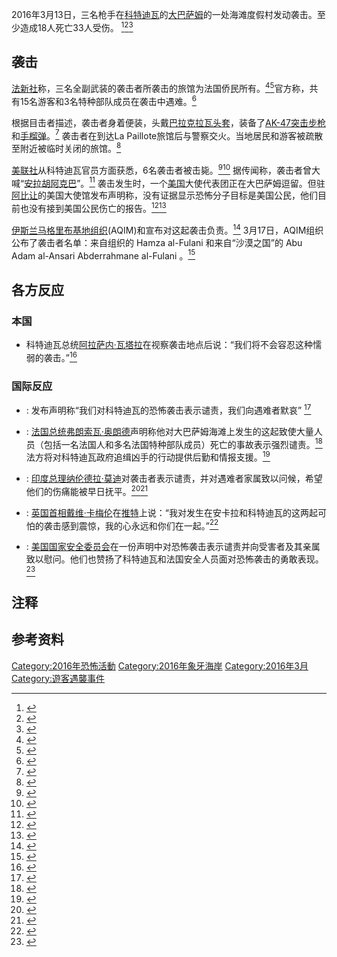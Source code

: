 {{Infobox civilian attack
| title       = 2016年大巴萨姆枪击事件
| partof      = 
| alt         = 
| image       = Grand-Bassam-Plage.jpg
| caption     = 遇袭海滩的照片（摄于2008年）
| map         =
| map_size
| map_alt     =
| map_caption =
| location    = [[科特迪瓦|科特迪瓦]][[大巴萨姆|大巴萨姆]]
| target      =
| coordinates = 
| date        = 2016年3月13日
| time        = 
| timezone    = 
| type        = 无差别袭击
| fatalities  = 15名平民<ref name="telegraph"/><br />3名特种部队<br/>3名袭击者
| injuries    = 33
| perp        = 
| perpetrators= [[伊斯兰马格里布基地组织|伊斯兰马格里布基地组织]]<br>Al-Mourabitoun
| susperps    = 
| weapons     = [[突击步枪|突击步枪]] <br/> [[手榴弹|手榴弹]]
| numparts    = 6
| dfens       = 
| motive      =
}}2016年3月13日，三名枪手在[[科特迪瓦|科特迪瓦]]的[[大巴薩姆|大巴萨姆]]的一处海滩度假村发动袭击。至少造成18人死亡33人受伤。
<ref>{{Cite web|url=http://www.reuters.com/article/us-ivorycoast-attack-toll-idUSKCN0WG1ME|title=Death toll in Ivory Coast militant attack rises to 18: government|author=Reuters Editorial|date=14 March 2016|work=Reuters|access-date=2016-03-18|archive-date=2019-04-11|archive-url=https://web.archive.org/web/20190411214733/https://www.reuters.com/article/us-ivorycoast-attack-toll-idUSKCN0WG1ME}}</ref><ref name=":1">{{Cite web|url=http://www.telegraph.co.uk/news/worldnews/africaandindianocean/cotedivoire/12192667/Ivory-Coast-hotel-shooting-Gunmen-open-fire-and-kill-11-in-beach-resort-Grand-Bassam-latest.html|title=Ivory Coast hotel shooting: Gunmen 'kill 15 including four Europeans' in Grand Bassam beach resort|website=Telegraph.co.uk|access-date=13 March 2016|archive-date=2021-05-14|archive-url=https://web.archive.org/web/20210514190106/https://www.telegraph.co.uk/news/worldnews/africaandindianocean/cotedivoire/12192667/Ivory-Coast-hotel-shooting-Gunmen-open-fire-and-kill-11-in-beach-resort-Grand-Bassam-latest.html}}</ref><ref name=":0">{{Cite web|url=http://news.sky.com/story/1659100/ivory-coast-hotel-shooting-12-dead-reports|title=Ivory Coast Hotel Shooting: 12 Dead – Reports|accessdate=13 March 2016|date=13 March 2016|publisher=Sky News|archive-date=2016-03-13|archive-url=https://web.archive.org/web/20160313180128/http://news.sky.com/story/1659100/ivory-coast-hotel-shooting-12-dead-reports}}</ref>

== 袭击 ==
[[法新社|法新社]]称，三名全副武装的袭击者所袭击的旅馆为法国侨民所有。<ref>{{Cite web|url=http://www.theguardian.com/world/2016/mar/13/gunmen-open-fire-in-ivory-coast-tourist-resort|title=Gunmen open fire in Ivory Coast tourist resort|accessdate=13 March 2016|date=13 March 2016|work=The Guardian|archive-date=2020-12-15|archive-url=https://web.archive.org/web/20201215095104/https://www.theguardian.com/world/2016/mar/13/gunmen-open-fire-in-ivory-coast-tourist-resort}}</ref><ref>{{Cite web|url=http://www.bbc.com/news/world-africa-35798502|title=Ivory Coast: Shooting at Grand Bassam beach resort|accessdate=13 March 2016|date=13 March 2016|publisher=BBC News|archive-date=2021-01-22|archive-url=https://web.archive.org/web/20210122232556/https://www.bbc.com/news/world-africa-35798502}}</ref><span class="mw-ref" id="cxcite_ref-7" rel="dc:references" contenteditable="false" data-sourceid="cite_ref-7"></span>官方称，共有15名游客和3名特种部队成员在袭击中遇难。<ref>{{Cite web|url=http://www.cnn.com/2016/03/14/africa/ivory-coast-attack/index.html|title=18 killed in attack on Ivory Coast hotels|website=CNN|access-date=2016-03-14|archive-date=2019-04-14|archive-url=https://web.archive.org/web/20190414213344/https://www.cnn.com/2016/03/14/africa/ivory-coast-attack/index.html}}</ref>

根据目击者描述，袭击者身着便装，头戴[[巴拉克拉瓦头套|巴拉克拉瓦头套]]，装备了[[AK-47突击步枪|AK-47突击步枪]]和[[手榴弹|手榴弹]]。<ref name=":1">{{Cite web|url=http://www.telegraph.co.uk/news/worldnews/africaandindianocean/cotedivoire/12192667/Ivory-Coast-hotel-shooting-Gunmen-open-fire-and-kill-11-in-beach-resort-Grand-Bassam-latest.html|title=Ivory Coast hotel shooting: Gunmen 'kill 15 including four Europeans' in Grand Bassam beach resort|website=Telegraph.co.uk|access-date=13 March 2016}}</ref> 袭击者在到达La Paillote旅馆后与警察交火。当地居民和游客被疏散至附近被临时关闭的旅馆。<ref name=":2">{{Cite web|url=https://news.vice.com/article/gunmen-killed-12-people-at-a-resort-in-ivory-coast-officials-say|title=Gunmen Killed 14 People at a Beach Resort in Ivory Coast on Sunday|language=en-US|website=VICE News|access-date=13 March 2016|archive-date=2016-03-14|archive-url=https://web.archive.org/web/20160314085354/https://news.vice.com/article/gunmen-killed-12-people-at-a-resort-in-ivory-coast-officials-say}}</ref>

[[美联社|美联社]]从科特迪瓦官员方面获悉，6名袭击者被击毙。<ref>{{Cite web|url=http://abcnews.go.com/International/wireStory/latest-ivory-coast-beach-attackers-neutralized-37616977|title=The Latest: Ivory Coast Says 6 Beach Attackers 'Neutralized'|last=News|first=ABC|website=ABC News|access-date=13 March 2016|archive-date=2016-03-14|archive-url=https://web.archive.org/web/20160314035058/http://abcnews.go.com/International/wireStory/latest-ivory-coast-beach-attackers-neutralized-37616977}}</ref><ref>{{Cite web|url=http://www.usnews.com/news/world/articles/2016-03-13/the-latest-ivory-coast-says-6-beach-attackers-neutralized|title=Ivory Coast's government says that security forces have neutralized six armed men who staged attacks on three hotels in the historic town of Grand-Bassam|date=13 March 2016|website=US News & World Report|access-date=13 March 2016|archive-date=2019-04-14|archive-url=https://web.archive.org/web/20190414213212/https://www.usnews.com/news/world/articles/2016-03-13/the-latest-ivory-coast-says-6-beach-attackers-neutralized}}</ref> 据传闻称，袭击者曾大喊“[[安拉胡阿克巴|安拉胡阿克巴]]”。<ref name="telegraph">{{Cite web|url=http://www.telegraph.co.uk/news/worldnews/africaandindianocean/cotedivoire/12192667/Ivory-Coast-hotel-shooting-Gunmen-open-fire-and-kill-11-in-beach-resort-Grand-Bassam-latest.html|title=Ivory Coast hotel shooting: Gunmen 'kill 12 including four Europeans' in Grand Bassam beach resort|accessdate=13 March 2016|website=Telegraph.co.uk|archive-date=2021-05-14|archive-url=https://web.archive.org/web/20210514190106/https://www.telegraph.co.uk/news/worldnews/africaandindianocean/cotedivoire/12192667/Ivory-Coast-hotel-shooting-Gunmen-open-fire-and-kill-11-in-beach-resort-Grand-Bassam-latest.html}}</ref> 袭击发生时，一个[[美国|美国]]大使代表团正在大巴萨姆逗留。但驻[[阿比让|阿比让]]的美国大使馆发布声明称，没有证据显示恐怖分子目标是美国公民，他们目前也没有接到美国公民伤亡的报告。<ref>{{Cite web|url=http://www.independent.co.uk/news/world/africa/ivory-coast-shooting-six-people-reportedly-dead-in-gun-attack-on-beach-resort-a6928756.html|title=12 people reportedly dead in gun attack on Ivory Coast beach resort popular with Western tourists|language=en-GB|website=The Independent|access-date=13 March 2016|archive-date=2020-04-18|archive-url=https://web.archive.org/web/20200418175452/https://www.independent.co.uk/news/world/africa/ivory-coast-shooting-six-people-reportedly-dead-in-gun-attack-on-beach-resort-a6928756.html}}</ref><ref>{{Cite web|url=https://twitter.com/USEmbAbidjan/status/709047803054592000|title=U.S. Embassy Abidjan on Twitter|website=Twitter|access-date=13 March 2016|archive-date=2017-06-04|archive-url=https://web.archive.org/web/20170604174929/https://twitter.com/USEmbAbidjan/status/709047803054592000}}</ref>

[[伊斯兰马格里布基地组织|伊斯兰马格里布基地组织]](AQIM)和{{link-en|Al-Mourabitoun|Al-Mourabitoun (militant group)}}宣布对这起袭击负责。<ref name="Bloomberg">{{Cite news|url=http://www.bloomberg.com/news/articles/2016-03-13/ivory-coast-beach-hotel-attack-said-to-leave-two-dead|title=Al-Qaeda Claims Ivory Coast Attack With At Least 16 Killed|date=13 March 2016|work=Bloomberg Business|accessdate=13 March 2016|last1=Mieu|first1=Baudelaire|archive-date=2021-03-09|archive-url=https://web.archive.org/web/20210309152344/http://www.bloomberg.com/news/articles/2016-03-13/ivory-coast-beach-hotel-attack-said-to-leave-two-dead}}</ref> 3月17日，AQIM组织公布了袭击者名单：来自{{link-en|Al-Mourabitoun|Al-Mourabitoun (militant group)}}组织的 Hamza al-Fulani 和来自“沙漠之国”的 Abu Adam al-Ansari Abderrahmane al-Fulani 。<ref name="StarAfrica">{{Cite news|url=http://en.starafrica.com/news/aqim-releases-grand-bassam-attackers-photos.html|title=AQIM releases Grand-Bassam attackers’ photos|date=17 March 2016|work=StarAfrica|accessdate=17 March 2016|archive-date=2016-03-22|archive-url=https://web.archive.org/web/20160322070059/http://en.starafrica.com/news/aqim-releases-grand-bassam-attackers-photos.html}}</ref>

== 各方反应 ==

=== 本国 ===
* 科特迪瓦总统[[阿拉萨内·瓦塔拉|阿拉萨内·瓦塔拉]]在视察袭击地点后说：“我们将不会容忍这种懦弱的袭击。”<ref>{{Cite web|url=http://www.bbc.co.uk/news/world-africa-35804395|title=Ivory Coast steps up security following jihadist attack|website=BBC News|access-date=2016-03-14|archive-date=2020-11-08|archive-url=https://web.archive.org/web/20201108094805/https://www.bbc.co.uk/news/world-africa-35804395}}</ref>
===国际反应===
* {{Flag|Canada}}: {{Internal link helper/en|加拿大全球事务部|Global Affairs Canada}}发布声明称“我们对科特迪瓦的恐怖袭击表示谴责，我们向遇难者默哀” <ref>{{Cite web|url=https://twitter.com/CanadaFP/status/709126917845295106|title=Foreign Policy CAN on Twitter|website=Twitter|access-date=2016-03-15|archive-date=2017-06-09|archive-url=https://web.archive.org/web/20170609015149/https://twitter.com/CanadaFP/status/709126917845295106|dead-url=no}}</ref>

*{{flag|France}}: [[法国总统|法国总统]][[弗朗索瓦·奥朗德|弗朗索瓦·奥朗德]]声明称他对大巴萨姆海滩上发生的这起致使大量人员（包括一名法国人和多名法国特种部队成员）死亡的事故表示强烈谴责。<ref>{{Cite web|url=http://news.yahoo.com/frances-hollande-denounces-cowardly-ivory-coast-attack-185625536.html|title=France's Hollande denounces 'cowardly' Ivory Coast attack|website=Yahoo News|access-date=13 March 2016|archive-date=2016-03-16|archive-url=https://web.archive.org/web/20160316010914/http://news.yahoo.com/frances-hollande-denounces-cowardly-ivory-coast-attack-185625536.html|dead-url=no}}</ref> 法方将对科特迪瓦政府追缉凶手的行动提供后勤和情报支援。<ref>{{Cite web|url=http://www.leparisien.fr/international/cote-d-ivoire-hollande-denonce-un-lache-attentat-au-moins-un-francais-tue-13-03-2016-5623275.php#xtref=https%253A%252F%252Fwww.google.co.uk%252F|title=Côte d'Ivoire : Hollande dénonce un «lâche attentat», au moins un Français tué|website=leparisien.fr|language=fr|access-date=13 March 2016|archive-date=2016-03-15|archive-url=https://web.archive.org/web/20160315165023/http://www.leparisien.fr/international/cote-d-ivoire-hollande-denonce-un-lache-attentat-au-moins-un-francais-tue-13-03-2016-5623275.php#xtref=https%253A%252F%252Fwww.google.co.uk%252F|dead-url=no}}</ref>
*{{flag|India}}: [[印度总理|印度总理]][[纳伦德拉·莫迪|纳伦德拉·莫迪]]对袭击者表示谴责，并对遇难者家属致以问候，希望他们的伤痛能被早日抚平。<ref>{{cite web|url=https://twitter.com/narendramodi/status/709207880600145920|title=Narendra Modi on Twitter|work=Twitter|accessdate=2016-03-25|archive-date=2019-02-14|archive-url=https://web.archive.org/web/20190214162357/https://twitter.com/narendramodi/status/709207880600145920|dead-url=no}}</ref><ref>{{cite web|url=http://timesofindia.indiatimes.com/india/PM-Modi-condemns-multiple-terror-attacks-in-Ivory-Coast-Ankara/articleshow/51388523.cms|title=PM Modi condemns multiple terror attacks in Ivory Coast, Ankara|date=14 March 2016|work=The Times of India|accessdate=2016-03-25|archive-date=2016-03-26|archive-url=https://web.archive.org/web/20160326211652/http://timesofindia.indiatimes.com/india/pm-modi-condemns-multiple-terror-attacks-in-ivory-coast-ankara/articleshow/51388523.cms|dead-url=no}}</ref>
*{{flag|United Kingdom}}: [[英国首相|英国首相]][[戴维·卡梅伦|戴维·卡梅伦]]在[[Twitter|推特]]上说：“我对发生在安卡拉和科特迪瓦的这两起可怕的袭击感到震惊，我的心永远和你们在一起。”<ref>{{Cite web|url=https://twitter.com/David_Cameron/status/709107424549085185|title=David Cameron on Twitter|website=Twitter|access-date=2016-03-15|archive-date=2016-03-13|archive-url=https://web.archive.org/web/20160313235816/https://twitter.com/David_Cameron/status/709107424549085185|dead-url=no}}</ref>
*{{Flag|United States}}: [[美国国家安全委员会|美国国家安全委员会]]在一份声明中对恐怖袭击表示谴责并向受害者及其亲属致以慰问。他们也赞扬了科特迪瓦和法国安全人员面对恐怖袭击的勇敢表现。<ref>{{Cite web|url=https://www.whitehouse.gov/the-press-office/2016/03/14/statement-nsc-spokesperson-ned-price-terrorist-attack-c%25C3%25B4te-divoire-0|title=Statement by NSC Spokesperson Ned Price on the Terrorist Attack in Côte d'Ivoire|website=whitehouse.gov|access-date=2016-03-15|deadurl=yes|archiveurl=https://web.archive.org/web/20160316083224/https://www.whitehouse.gov/the-press-office/2016/03/14/statement-nsc-spokesperson-ned-price-terrorist-attack-c%C3%B4te-divoire-0|archivedate=2016-03-16}}</ref>
== 注释 ==
{{Reflist|group=nb}}

== 参考资料 ==
{{Reflist|30em}}
[[Category:2016年恐怖活動|Category:2016年恐怖活動]]
[[Category:2016年象牙海岸|Category:2016年象牙海岸]]
[[Category:2016年3月|Category:2016年3月]]
[[Category:遊客遇襲事件|Category:遊客遇襲事件]]